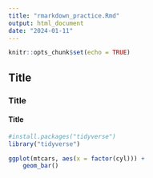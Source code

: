 ```yaml
---
title: "rmarkdown_practice.Rmd"
output: html_document
date: "2024-01-11"
---
```


```r
knitr::opts_chunk$set(echo = TRUE)
```

## Title
### Title
#### Title

```r
#install.packages("tidyverse")
library("tidyverse")
```

```r
ggplot(mtcars, aes(x = factor(cyl))) +
    geom_bar()
```